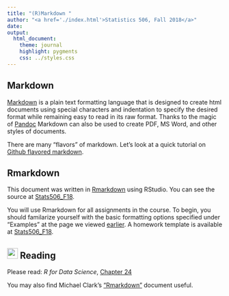 ---
title: "(R)Markdown "
author: "<a href='./index.html'>Statistics 506, Fall 2018</a>" 
date: 
output: 
  html_document:
    theme: journal
    highlight: pygments
    css: ../styles.css
---

## Markdown

[Markdown](https://en.wikipedia.org/wiki/Markdown) is a plain text formatting language that is designed to create html 
documents using special characters and indentation to specify the desired format
while remaining easy to read in its raw format. Thanks to the magic of
[Pandoc](https://pandoc.org/) Markdown can also be used to create PDF, MS Word,
and other styles of documents. 

There are many "flavors" of markdown.  Let's look at a quick tutorial on 
<a href="https://guides.github.com/features/mastering-markdown/">Github flavored markdown</a>.

## Rmarkdown
This document was written in [Rmarkdown](http://rmarkdown.rstudio.com/)
using RStudio. You can see the source at [Stats506_F18](https://raw.githubusercontent.com/jbhender/Stats506_F18/master/Examples/Rmarkdown.Rmd).

You will use Rmarkdown for all assignments in the course.  To begin, you should
familarize yourself with the basic formatting options specified under "Examples"
at the page we viewed [earlier](<a href="https://guides.github.com/features/mastering-markdown/">). A homework
template is available at [Stats506_F18](https://github.com/jbhender/Stats506/).

## ![](../icons/Reading.png){width='25px'} Reading

Please read: *R for Data Science*, [Chapter 24](http://r4ds.had.co.nz/r-markdown.html)

You may also find Michael Clark's ["Rmarkdown"](https://m-clark.github.io/Introduction-to-Rmarkdown/) document
useful. 

